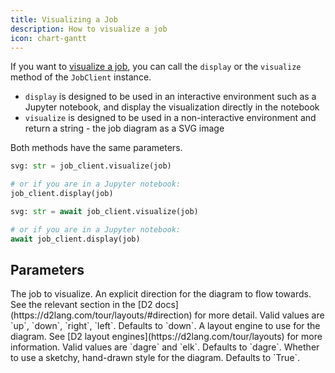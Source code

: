 ```yaml
---
title: Visualizing a Job
description: How to visualize a job
icon: chart-gantt
---
```


If you want to [visualize a job](/workflows/jobs#visualization), you can call the `display` or the `visualize` method of the `JobClient` instance.

- `display` is designed to be used in an interactive environment such as a Jupyter notebook, and display the visualization directly in the notebook
- `visualize` is designed to be used in a non-interactive environment and return a string - the job diagram as a SVG image

Both methods have the same parameters.

<RequestExample>

```python Python (Sync)
svg: str = job_client.visualize(job)

# or if you are in a Jupyter notebook:
job_client.display(job)
```

```python Python (Async)
svg: str = await job_client.visualize(job)

# or if you are in a Jupyter notebook:
await job_client.display(job)
```

</RequestExample>

## Parameters

<ParamField path="job" type="Job">
  The job to visualize.
</ParamField>

<ParamField path="direction" type="str">
  An explicit direction for the diagram to flow towards. See the relevant section in the [D2
  docs](https://d2lang.com/tour/layouts/#direction) for more detail. Valid values are `up`, `down`, `right`, `left`.
  Defaults to `down`.
</ParamField>

<ParamField path="layout" type="str">
  A layout engine to use for the diagram. See [D2 layout engines](https://d2lang.com/tour/layouts) for more information.
  Valid values are `dagre` and `elk`. Defaults to `dagre`.
</ParamField>

<ParamField path="sketchy" type="bool">
  Whether to use a sketchy, hand-drawn style for the diagram. Defaults to `True`.
</ParamField>
